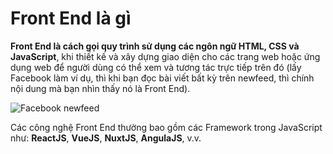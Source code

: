 
# Front End là gì

**Front End là cách gọi quy trình sử dụng các ngôn ngữ HTML, CSS và JavaScript**, khi thiết kế và xây dựng giao diện cho các trang web hoặc ứng dụng web để người dùng có thể xem và tương tác trực tiếp trên đó (lấy Facebook làm ví dụ, thì khi bạn đọc bài viết bất kỳ trên newfeed, thì chính nội dung mà bạn nhìn thấy nó là Front End).

<Bleed>![Facebook newfeed](/1_kr6O3Wz5jHcVsN9Vx9Ei-Q.png)</Bleed>

Các công nghệ Front End thường bao gồm các Framework trong JavaScript như: **ReactJS**, **VueJS**, **NuxtJS**, **AngulaJS**, v.v.
